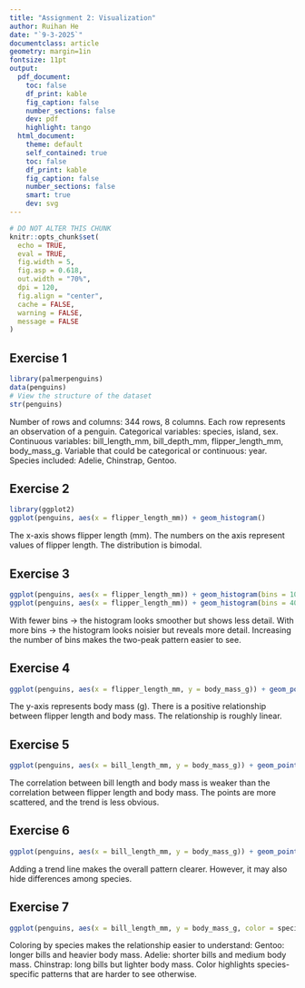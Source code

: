 ```yaml
---
title: "Assignment 2: Visualization"
author: Ruihan He
date: "`9-3-2025`"
documentclass: article
geometry: margin=1in
fontsize: 11pt
output:
  pdf_document:
    toc: false
    df_print: kable
    fig_caption: false
    number_sections: false
    dev: pdf
    highlight: tango
  html_document:
    theme: default
    self_contained: true
    toc: false
    df_print: kable
    fig_caption: false
    number_sections: false
    smart: true
    dev: svg
---
```


```r
# DO NOT ALTER THIS CHUNK
knitr::opts_chunk$set(
  echo = TRUE,
  eval = TRUE,
  fig.width = 5,
  fig.asp = 0.618,
  out.width = "70%",
  dpi = 120,
  fig.align = "center",
  cache = FALSE,
  warning = FALSE,
  message = FALSE
)
```

## Exercise 1
```r
library(palmerpenguins)
data(penguins) 
# View the structure of the dataset 
str(penguins)
```

Number of rows and columns: 344 rows, 8 columns.
Each row represents an observation of a penguin.
Categorical variables: species, island, sex.
Continuous variables: bill_length_mm, bill_depth_mm, flipper_length_mm, body_mass_g.
Variable that could be categorical or continuous: year.
Species included: Adelie, Chinstrap, Gentoo.

## Exercise 2
```r
library(ggplot2)
ggplot(penguins, aes(x = flipper_length_mm)) + geom_histogram()
```
The x-axis shows flipper length (mm).
The numbers on the axis represent values of flipper length.
The distribution is bimodal.

## Exercise 3
```r
ggplot(penguins, aes(x = flipper_length_mm)) + geom_histogram(bins = 10)  # fewer bins
ggplot(penguins, aes(x = flipper_length_mm)) + geom_histogram(bins = 40)  # more bins
```
With fewer bins → the histogram looks smoother but shows less detail.
With more bins → the histogram looks noisier but reveals more detail.
Increasing the number of bins makes the two-peak pattern easier to see.

## Exercise 4
```r
ggplot(penguins, aes(x = flipper_length_mm, y = body_mass_g)) + geom_point()
```
The y-axis represents body mass (g).
There is a positive relationship between flipper length and body mass.
The relationship is roughly linear.

## Exercise 5
```r
ggplot(penguins, aes(x = bill_length_mm, y = body_mass_g)) + geom_point()
```
The correlation between bill length and body mass is weaker than the correlation between flipper length and body mass.
The points are more scattered, and the trend is less obvious.

## Exercise 6
```r
ggplot(penguins, aes(x = bill_length_mm, y = body_mass_g)) + geom_point() + geom_smooth(method = "lm", se = FALSE)
```
Adding a trend line makes the overall pattern clearer.
However, it may also hide differences among species.

## Exercise 7
```r
ggplot(penguins, aes(x = bill_length_mm, y = body_mass_g, color = species)) + geom_point()
```
Coloring by species makes the relationship easier to understand:
Gentoo: longer bills and heavier body mass.
Adelie: shorter bills and medium body mass.
Chinstrap: long bills but lighter body mass.
Color highlights species-specific patterns that are harder to see otherwise.

